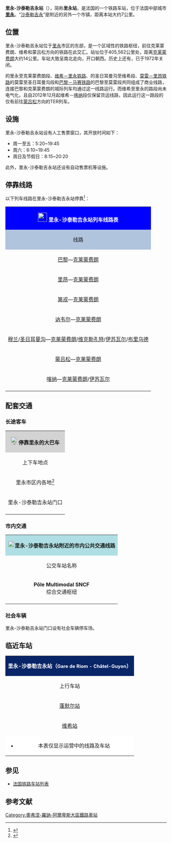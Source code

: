 {{Infobox station
| name          =[[File:Sncf-logo.svg|32x32px]]里永-沙泰勒吉永站<br>(<span style="font-size:small">里永站</span>)<br>{{lang|fr|Gare de Riom - Châtel-Guyon}} 
| type          = [[法国铁路|法国铁路]]
| image = File:Gare de Riom.jpg
|image_caption = 里永-沙泰勒吉永站主站房
| address       = {{FRA}}[[多姆山省|多姆山省]][[里永|里永]]
| latd          = 45
| latm          = 53
| lats          = 24
| latNS         = N
| longd         = 3
| longm         = 07
| longs         = 15
| longEW        = E
| operator = [[File:_Sncf-logo.svg|32x32px]]
| coordinates_display = yes
| iso_region    = FR
| line          = 
* {{link-fr|圣日耳曼沟－尼姆铁路|Ligne de Saint-Germain-des-Fossés à Nîmes-Courbessac}}
* [[维希－里永铁路|维希－里永铁路]]
| structure           = 地面
| levels              = 1层
| platform      = 3
| tracks        = 5
| elevation =337米
| opened        = 1855年5月7日
| rebuilt =
| status = 使用中
| closed        = 
| passengers= 864,775人次<ref>{{Cite web|url=https://ressources.data.sncf.com/explore/dataset/frequentation-gares/?sort=voyageurs_2014&q=riom|title=Fréquentation en gares|accessdate=2017-04-05|author=SNCF|date=|language=法语|publisher=SNCF Open Data|archive-date=2019-06-30|archive-url=https://web.archive.org/web/20190630201245/https://ressources.data.sncf.com/explore/dataset/frequentation-gares/?sort=voyageurs_2014&q=riom|dead-url=no}}</ref>
| pass_year= 2015年
| ADA                 = 
| station_type = 客运车站，兼办货运业务
| connections = 
* {{link-fr|多姆山省城际客运|Transdôme}}
| route_map =
| map_locator   = 
| note =
| services = [[法国城际列车|Intercités]]<br>[[法国大区列车|TER]]
}}

'''里永-沙泰勒吉永站'''（{{lang-fr|Gare de Riom - Châtel-Guyon}}），简称'''里永站'''，是法国的一个铁路车站，位于法国中部城市'''[[里永|里永]]'''。“[[沙泰勒吉永|沙泰勒吉永]]”是附近的另外一个市镇，距离本站大约7公里。

==位置==

里永-沙泰勒吉永站位于[[里永|里永]]市区的东部，是一个区域性的铁路枢纽，前往克莱蒙费朗、维希和蒙吕松方向的铁路在此交汇。站址位于{{link-fr|圣日耳曼沟－尼姆铁路|Ligne de Saint-Germain-des-Fossés à Nîmes-Courbessac}}405,562公里处，距离[[克莱蒙费朗站|克莱蒙费朗]]大约14公里。车站大致呈南北走向，开口朝西。历史上还有{{link-fr|里永－沙泰勒吉永铁路|Ligne de Riom à Châtelguyon|前往沙泰勒吉永方向的铁路}}，已于1972年关闭。

{{link-fr|圣日耳曼沟－尼姆铁路|Ligne de Saint-Germain-des-Fossés à Nîmes-Courbessac}}的里永至克莱蒙费朗段、[[维希－里永铁路|维希－里永铁路]]、{{link-fr|圣日耳曼沟－达尔萨克铁路|Ligne de Saint-Germain-des-Fossés à Darsac}}的圣日耳曼沟至维希段、[[莫雷－里昂铁路|莫雷－里昂铁路]]的莫雷至圣日耳曼沟段和[[巴黎－马赛铁路|巴黎－马赛铁路]]的巴黎至莫雷段共同组成了{{link-fr|巴黎－克莱蒙费朗|Ligne Paris - Clermont-Ferrand}}商业线路，连接巴黎和克莱蒙费朗的城际列车均通过这一线路运行。而{{link-fr|圣日耳曼沟－尼姆铁路|Ligne de Saint-Germain-des-Fossés à Nîmes-Courbessac}}维希至里永的路段尚未电气化，且自2012年12月起维希－[[喀纳站|喀纳]]段仅保留货运线路，因此运行这一路段的仅有前往[[蒙吕松城站|蒙吕松]]方向的TER列车。

==设施==

里永-沙泰勒吉永站设有人工售票窗口，其开放时间如下：

* 周一至五：5:20~19:45
* 周六：6:10~19:45
* 周日及节假日：8:15~20:20

此外，里永-沙泰勒吉永站还设有自动售票机等设施。

== 停靠线路 ==

{{动态列表|最后更新时间：2017年4月5日。本章节内容仅供参考，不排除因施工或罢工而引发的临时性变更。欢迎修正和补充}}

以下列车线路在里永-沙泰勒吉永站停靠<ref>{{Cite web|url=https://www.ter.sncf.com/auvergne-rhone-alpes/gares/87734053/Riom-Ch%C3%A2tel-Guyon/pratique|title=GARE RIOM-CHÂTEL-GUYON|accessdate=2017-04-05|author=SNCF|date=|language=法语|publisher=TER Auvergne-Rhône-Alpes|archive-date=2019-06-30|archive-url=https://web.archive.org/web/20190630201300/https://www.sncf.com/fr/offres-voyageurs/voyager-en-train/ter|dead-url=no}}</ref>：

{| class="wikitable mw-collapsible" 
|colspan="5" style="background:#0000FF" align="center" |[[File:_Sncf-logo.svg|28x28px]] <font color=#FFFFFF>'''里永-沙泰勒吉永站列车线路表'''</font>
|-
!style="background:#B0C4DE"| 线路
!style="background:#B0C4DE"|车种
!style="background:#B0C4DE"|上一站
!style="background:#B0C4DE"|下一站
!style="background:#B0C4DE"|大致运行频率{{noteTag|name=noteA}}
|-
|[[巴黎贝尔西站|巴黎]]—[[克莱蒙费朗站|克莱蒙费朗]]
| rowspan="2" align="center" |'''[[法国城际列车|INTERCITÉS]]'''
|[[维希站|维希]]
|[[克莱蒙费朗站|克莱蒙费朗]]
|每天6趟左右
|-
|rowspan="2"|[[里昂帕尔迪厄站|里昂]]—[[克莱蒙费朗站|克莱蒙费朗]]
|[[维希站|维希]]
|[[克莱蒙费朗站|克莱蒙费朗]]
|每天1趟{{noteTag|name=noteB}}
|-
| rowspan="6" align="center"|'''[[法国大区列车|TER]]'''
|[[维希站|维希]]
|[[克莱蒙费朗站|克莱蒙费朗]]
|每天6趟左右
|-
|[[第戎城站|第戎]]—[[克莱蒙费朗站|克莱蒙费朗]]
|[[维希站|维希]]
|[[克莱蒙费朗站|克莱蒙费朗]]
|每天1趟
|-
|[[讷韦尔站|讷韦尔]]—[[克莱蒙费朗站|克莱蒙费朗]]
|[[维希站|维希]]
|[[克莱蒙费朗站|克莱蒙费朗]]
|每天3趟左右
|-
|[[阿列河畔穆兰站|穆兰]]/[[圣日耳曼沟站|圣日耳曼沟]]—[[克莱蒙费朗站|克莱蒙费朗]]/[[维克勒孔特站|维克勒孔特]]/[[伊苏瓦尔站|伊苏瓦尔]]/[[布里乌德站|布里乌德]]
|[[维希站|维希]]
|[[热尔扎站|热尔扎]]/[[克莱蒙费朗站|克莱蒙费朗]]
|每天8趟左右
|-
|[[蒙吕松城站|蒙吕松]]—[[克莱蒙费朗站|克莱蒙费朗]]
|[[喀纳站|喀纳]]/[[埃格佩尔斯站|埃格佩尔斯]]/[[蓬默尔站|蓬默尔]]
|[[热尔扎站|热尔扎]]/[[克莱蒙费朗站|克莱蒙费朗]]
|每天6趟左右
|-
|[[喀纳站|喀纳]]—[[克莱蒙费朗站|克莱蒙费朗]]/[[伊苏瓦尔站|伊苏瓦尔]]
|[[埃格佩尔斯站|埃格佩尔斯]]/[[蓬默尔站|蓬默尔]]
|[[热尔扎站|热尔扎]]/[[克莱蒙费朗站|克莱蒙费朗]]
|每天3趟左右
|-
|colspan="5" style="background:#FFFFFF"|{{noteFoot|1=
{{noteTag|name=noteA|1=在本栏中，往返1次为"1趟"；除特别标明外，其数据仅工作日有效，周末及节假日列车数量可能会减少或停运}}
{{noteTag|name=noteB|1=周末及节假日停运}}
}}
|}

==配套交通==
===长途客车===

{| class="wikitable mw-collapsible" 
|colspan="3" align="center" style="background:#D3D3D3" |[[File:BSicon_BUS.svg|24x24px]]'''停靠里永的大巴车'''
|-
!align="center" |上下车地点
!align="center" |运营单位
!align="center" |主要线路及目的地{{noteTag|name=noteA}}
|-
| rowspan="1" align="center" |里永市区内各地<ref>{{Cite web|url=http://www.puy-de-dome.fr/transports/transdome/horaires.html|title=Horaires TRANSDÔME|accessdate=2017-04-05|author=Transdôme|date=|language=法语|publisher=Puy-de-Dome.fr|archive-url=https://web.archive.org/web/20170319101705/http://www.puy-de-dome.fr/transports/transdome/horaires.html|archive-date=2017-03-19|dead-url=yes}}</ref>
|rowspan="2" align="center" |{{link-fr|多姆山省城际客运|Transdôme}}{{noteTag|name=noteC}}<br>Transdôme<ref>{{Cite web|url=http://www.puy-de-dome.fr/transports/transdome/plan.html|title=Plan du réseau TRANSDÔME|accessdate=2017-04-05|author=Transdôme|date=|language=法语|publisher=Puy-de-Dome.fr|archive-url=https://web.archive.org/web/20161220194623/http://www.puy-de-dome.fr/transports/transdome/plan.html|archive-date=2016-12-20|dead-url=yes}}</ref>
|
* 19线：[[克莱蒙费朗|克莱蒙费朗]]、[[沙泰勒吉永|沙泰勒吉永]]、[[沙博涅尔雷维伊|沙博涅尔雷维伊]]
* 60线：[[克莱蒙费朗|克莱蒙费朗]]、[[孔布龙德|孔布龙德]]
* 63线：[[沃勒维克|沃勒维克]]
* 65b线：[[圣博齐尔_(多姆山省)|圣博齐尔]]
* 67线：[[克莱蒙费朗|克莱蒙费朗]]、[[埃格佩尔斯|埃格佩尔斯]]、[[喀纳|喀纳]]
* 68线：[[恩讷扎|恩讷扎]]、[[马兰格|马兰格]]
* 72线：[[克莱蒙费朗|克莱蒙费朗]]、[[沙泰勒吉永|沙泰勒吉永]]、[[芒扎|芒扎]]、[[奥弗涅圣热尔韦|奥弗涅圣热尔韦]]、[[皮永萨|皮永萨]]
|-
| rowspan="2" align="center" |里永-沙泰勒吉永站门口
|
* 61线：[[克莱蒙费朗|克莱蒙费朗]]、[[孔布龙德|孔布龙德]]、[[圣埃卢瓦雷明|圣埃卢瓦雷明]]、[[蒙泰居_(多姆山省)|蒙泰居 (多姆山省)]]
|-
|align="center" |[[SNCF|SNCF]]<br>Car TER{{noteTag|name=noteB}}
|
* 16线：[[喀纳|喀纳]]、[[科芒特里|科芒特里]]、[[蒙吕松|蒙吕松]]
* ''当某条铁路线施工或罢工时，SNCF可能也会提供途径该线路沿途站点的大巴车''
|-
|colspan="3" style="background:#FFFFFF"|{{noteFoot|1=
{{noteTag|name=noteA|1=本栏不包括可以联程中转前往的目的地}}
{{noteTag|name=noteB|1=其车票可与SNCF的同线路车票通用}}
{{noteTag|name=noteC|1=大部分城际客运线路仅周一至五开行，部分线路需提前预定}}
}}
|}

===市内交通===

{| class="wikitable mw-collapsible" 
|colspan="3" align="center" style="background:#AFDFE4"|[[File:Bus-logo.svg|21x21px]]'''里永-沙泰勒吉永站附近的市内公共交通线路'''
|-
!align="center" |公交车站名称
!align="center" |位置
!align="center" |停靠线路{{noteTag|name=noteA}}{{noteTag|name=noteB}}<ref>{{Cite web|url=http://www.auvergne-mobilite.fr/fr/Reseaux-et-plans/Reseau-R-Cobus|title=Réseau R'Cobus|accessdate=2017-04-05|author=Auvergne Mobilité|date=|language=法语|publisher=Auvergne Mobilité|archive-date=2019-06-30|archive-url=https://web.archive.org/web/20190630201243/http://www.auvergne-mobilite.fr/fr/Reseaux-et-plans/Reseau-R-Cobus|dead-url=no}}</ref>
|-
|'''Pôle Multimodal SNCF'''<br>综合交通枢纽
|里永-沙泰勒吉永站门口
|
* 1路：'''[[里永|里永]]'''-雷埃萨 ↔ '''[[马洛扎|马洛扎]]'''-鱼化
* 2路：'''[[里永|里永]]'''-游泳池 ↔ '''[[梅内特罗勒|梅内特罗勒]]'''-解放日
* 3路：'''[[里永|里永]]'''-乔治·热尔施温 ↔ '''[[马洛扎|马洛扎]]'''-雷加尔代勒
* 4路：'''[[里永|里永]]'''-安德雷·梅萨热 ↔ '''[[梅内特罗勒|梅内特罗勒]]'''-尚特雷勒
* 5路：'''[[圣博内佩里永|圣博内佩里永]]'''-阿勒冯斯·费里欧勒 ↔ '''[[昂瓦勒|昂瓦勒]]'''-下屋
* A线（定制公交）：'''[[里永|里永]]'''-综合交通枢纽 ↔ '''[[拉穆塔德|拉穆塔德]]'''-教堂
|-
|colspan="3" style="background:#FFFFFF"|{{noteFoot|1=
{{noteTag|name=noteA|1='''粗体字'''代表该站所在的市镇；中文名称非官方正式翻译，仅供参考}}
{{noteTag|name=noteB|1=里永市区内的公交线路周日及节假日停运}}
}}
|}

===社会车辆===

里永-沙泰勒吉永站门口设有社会车辆停车场。

==临近车站==

{|class="wikitable mw-collapsible" style="margin: 0 auto; width:42em;"
|colspan="3"  style="background:#082567" align="center"|<font color=#FFFFFF>'''里永-沙泰勒吉永站（<span style="font-size:11pt;">Gare de Riom - Châtel-Guyon</span>）'''</font>
|-
!上行车站
!线路
!下行车站
|-
|align="center" |[[蓬默尔站|蓬默尔站]]
|align="center" |'''{{link-fr|圣日耳曼沟－尼姆铁路|Ligne de Saint-Germain-des-Fossés à Nîmes-Courbessac}}'''
|align="center" |[[热尔扎站|热尔扎站]]
|-
|align="center" |[[维希站|维希站]]
|align="center" |'''[[维希－里永铁路|维希－里永铁路]]'''
|align="center" |（终点）
|-
|colspan="3" style="background:#FFFFFF"|
*本表仅显示运营中的线路及车站
|}

==参见==
* [[法国铁路车站列表|法国铁路车站列表]]

== 参考文献 ==
{{Reflist}}

{{法国主要火车站列表}}

[[Category:奧弗涅-羅訥-阿爾卑斯大區鐵路車站|Category:奧弗涅-羅訥-阿爾卑斯大區鐵路車站]]